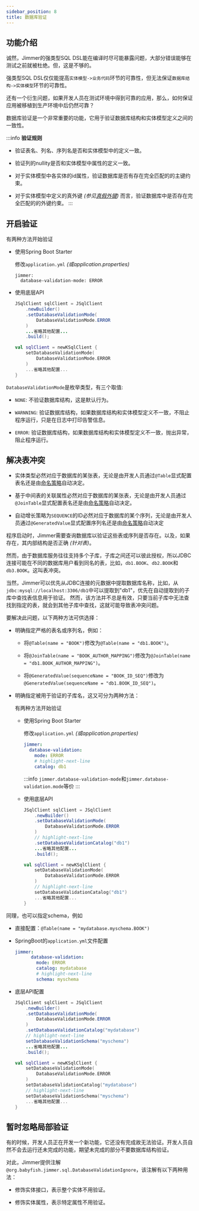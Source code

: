 ```yaml
---
sidebar_position: 8
title: 数据库验证
---
```



## 功能介绍

诚然，Jimmer的强类型SQL DSL能在编译时尽可能暴露问题，大部分错误能够在测试之前就被杜绝。但，这是不够的。

强类型SQL DSL仅仅能提高`实体模型->业务代码`环节的可靠性，但无法保证`数据库结构->实体模型`环节的可靠性。

还有一个衍生问题，如果开发人员在测试环境中得到可靠的应用，那么，如何保证应用被移植到生产环境中后仍然可靠？

数据库验证是一个非常重要的功能，它用于验证数据库结构和实体模型定义之间的一致性。

:::info
**验证规则**
-   验证表名、列名、序列名是否和实体模型中的定义一致。

-   验证列的nullity是否和实体模型中属性的定义一致。

-   对于实体模型中各实体的id属性，验证数据库是否有存在完全匹配的的主键约束。

-   对于实体模型中定义的真外键 *(参见[真假外键](../mapping/base/foreignkey))* 而言，验证数据库中是否存在完全匹配的的外键约束。
:::

## 开启验证

有两种方法开始验证

-   使用Spring Boot Starter

    修改`application.yml` *(或application.properties)*

    ```
    jimmer:
      database-validation-mode: ERROR
    ```

-   使用底层API

    <Tabs groupId="language">
    <TabItem value="java" label="Java">

    ```java
    JSqlClient sqlClient = JSqlClient
        .newBuilder()
        .setDatabaseValidationMode(
            DatabaseValidationMode.ERROR
        )
        ...省略其他配置...
        .build();
    ```

    </TabItem>
    <TabItem value="kotlin" label="Kotlin">

    ```kotlin
    val sqlClient = newKSqlClient {
        setDatabaseValidationMode(
            DatabaseValidationMode.ERROR
        )
        ...省略其他配置...
    }
    ```

    </TabItem>
    </Tabs>

`DatabaseValidationMode`是枚举类型，有三个取值:

-   `NONE`: 不验证数据库结构，这是默认行为。

-   `WARNNING`: 验证数据库结构，如果数据库结构和实体模型定义不一致，不阻止程序运行，只是在日志中打印告警信息。

-   `ERROR`: 验证数据库结构，如果数据库结构和实体模型定义不一致，抛出异常，阻止程序运行。

## 解决表冲突

-   实体类型必然对应于数据库的某张表，无论是由开发人员通过`@Table`显式配置表名还是由[命名策略](../mapping/base/naming-strategy)自动决定。

-   基于中间表的关联属性必然对应于数据库的某张表，无论是由开发人员通过`@JoinTable`显式配置表名还是由[命名策略](../mapping/base/naming-strategy)自动决定。

-   自动增长策略为`SEQUENCE`的ID必然对应于数据库的某个序列，无论是由开发人员通过`@GeneratedValue`显式配置序列名还是由[命名策略](../mapping/base/naming-strategy)自动决定

程序启动时，Jimmer需要查询数据库以验证这些表或序列是否存在。以及，如果存在，其内部结构是否正确 *(针对表)*。

然而，由于数据库服务往往支持多个子库，子库之间还可以彼此授权，所以JDBC连接可能在不同的数据库用户看到同名的表，比如，`db1.BOOK`、`db2.BOOK`和`db3.BOOK`。这叫表冲突。

当然，Jimmer可以优先从JDBC连接的元数据中提取数据库名称，比如，从`jdbc:mysql://localhost:3306/db1`中可以提取到"db1"，优先在自动提取到的子库中查找表信息用于验证。
然而，该方法并不总是有效，只要当前子库中无法查找到指定的表，就会到其他子库中查找，这就可能导致表冲突问题。

要解决此问题，以下两种方法可供选择：

-   明确指定严格的表名或序列名，例如：

    -   将`@Table(name = "BOOK")`修改为`@Table(name = "db1.BOOK")`。

    -   将`@JoinTable(name = "BOOK_AUTHOR_MAPPING")`修改为`@JoinTable(name = "db1.BOOK_AUTHOR_MAPPING")`。

    -   将`@GeneratedValue(sequenceName = "BOOK_ID_SEQ")`修改为`@GeneratedValue(sequenceName = "db1.BOOK_ID_SEQ")`。

-   明确指定被用于验证的子库名，这又可分为两种方法：

    有两种方法开始验证

    -   使用Spring Boot Starter

        修改`application.yml` *(或application.properties)*

        ```yaml
        jimmer:
          database-validation: 
            mode: ERROR
            # highlight-next-line
            catalog: db1
        ```
        :::info
        `jimmer.database-validation-mode`和`jimmer.database-validation.mode`等价
        :::

    -   使用底层API
    
        <Tabs groupId="language">
        <TabItem value="java" label="Java">

        ```java
        JSqlClient sqlClient = JSqlClient
            .newBuilder()
            .setDatabaseValidationMode(
                DatabaseValidationMode.ERROR
            )
            // highlight-next-line
            .setDatabaseValidationCatalog("db1")
            ...省略其他配置...
            .build();
        ```

        </TabItem>
        <TabItem value="kotlin" label="Kotlin">

        ```kotlin
        val sqlClient = newKSqlClient {
            setDatabaseValidationMode(
                DatabaseValidationMode.ERROR
            )
            // highlight-next-line
            setDatabaseValidationCatalog("db1")
            ...省略其他配置...
        }
        ```

        </TabItem>
        </Tabs>

同理，也可以指定schema，例如

-   直接配置：`@Table(name = "mydatabase.myschema.BOOK")`

-   SpringBoot的`application.yml`文件配置
    
    ```yaml
    jimmer:
          database-validation: 
            mode: ERROR
            catalog: mydatabase
            # highlight-next-line
            schema: myschema
    ```
    
-   底层API配置

    <Tabs groupId="language">
    <TabItem value="java" label="Java">

    ```java
    JSqlClient sqlClient = JSqlClient
        .newBuilder()
        .setDatabaseValidationMode(
            DatabaseValidationMode.ERROR
        )
        .setDatabaseValidationCatalog("mydatabase")
        // highlight-next-line
        setDatabaseValidationSchema("myschema")
        ...省略其他配置...
        .build();
    ```

    </TabItem>
    <TabItem value="kotlin" label="Kotlin">

    ```kotlin
    val sqlClient = newKSqlClient {
        setDatabaseValidationMode(
            DatabaseValidationMode.ERROR
        )
        setDatabaseValidationCatalog("mydatabase")
        // highlight-next-line
        setDatabaseValidationSchema("myschema")
        ...省略其他配置...
    }
    ```

    </TabItem>
    </Tabs>

## 暂时忽略局部验证

有的时候，开发人员正在开发一个新功能，它还没有完成故无法验证。开发人员自然不会去运行还未完成的功能，期望未完成的部分不要数据库结构验证。

对此，Jimmer提供注解`@org.babyfish.jimmer.sql.DatabaseValidationIgnore`，该注解有以下两种用法：

-   修饰实体接口，表示整个实体不用验证。

-   修饰实体属性，表示特定属性不用验证。
